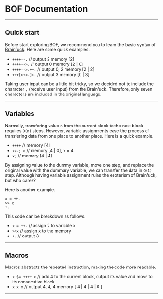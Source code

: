 # BOF Documentation
---
## Quick start
Before start exploring BOF, we recommend you to learn the basic syntax of [<u>Brainfuck</u>](https://en.wikipedia.org/wiki/Brainfuck).
Here are some quick examples.
- `++++--.` // output 2 memory [2]
- `++++-->.` // output 0 memory [2 | 0]
- `++++-->.++.` // output 0, 2 memory [2 | 2]
- `+++[>+<-]>.` // output 3 memory [0 | 3]

Taking user input can be a little bit tricky, so we decided not to include the character `,` (receive user input) from the Brainfuck. Therefore, only seven characters are included in the original language.

---
## Variables
Normally, transfering value `n` from the current block to the next block requires `O(n)` steps. 
However, variable assignments ease the process of transfering data from one place to another place. Here is a quick example.


- `++++` // memory [4]
- `x=.; >` // memory [4 | 0], x = 4
- `x;` // memory [4 | 4]

By assigning value to the dummy variable, move one step, and replace the original value with the dummary variable, we can transfer the data in `O(1)` step. Although having variable assignment ruins the esoterism of Brainfuck, but who cares? 

Here is another example. 

```
x = ++.
>> x
+.
```
This code can be breakdown as follows.
- `x = ++.` // assign 2 to variable x
- `>>x` // assign x to the memory
- `+.` // output 3
---
## Macros
Macros abstracts the repeated instruction, making the code more readable.

- `x $= ++++.>`  // add 4 to the current block, output its value and move to its consecutive block.
-  `x x x` // output 4, 4, 4 memory [ 4 | 4 | 4 | 0 ]
---
